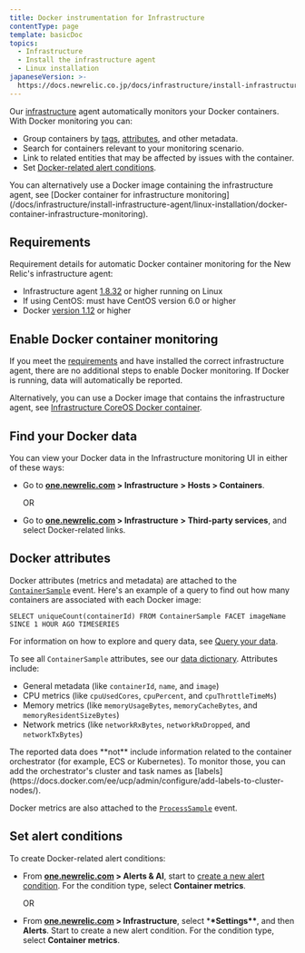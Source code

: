 ```yaml
---
title: Docker instrumentation for Infrastructure
contentType: page
template: basicDoc
topics:
  - Infrastructure
  - Install the infrastructure agent
  - Linux installation
japaneseVersion: >-
  https://docs.newrelic.co.jp/docs/infrastructure/install-infrastructure-agent/linux-installation/docker-instrumentation-infrastructure
---
```


Our [infrastructure](/docs/welcome-new-relic-infrastructure) agent automatically monitors your Docker containers. With Docker monitoring you can:

* Group containers by [tags](/docs/new-relic-one/use-new-relic-one/core-concepts/tagging-use-tags-organize-group-what-you-monitor), [attributes](#docker-data), and other metadata.
* Search for containers relevant to your monitoring scenario.
* Link to related entities that may be affected by issues with the container.
* Set [Docker-related alert conditions](#alerts).

<Callout variant="important">
  You can alternatively use a Docker image containing the infrastructure agent, see [Docker container for infrastructure monitoring](/docs/infrastructure/install-infrastructure-agent/linux-installation/docker-container-infrastructure-monitoring).
</Callout>

## Requirements

Requirement details for automatic Docker container monitoring for the New Relic's infrastructure agent:

* Infrastructure agent [1.8.32](/docs/release-notes/infrastructure-release-notes/infrastructure-agent-release-notes/new-relic-infrastructure-agent-1832) or higher running on Linux
* If using CentOS: must have CentOS version 6.0 or higher
* Docker [version 1.12](https://www.docker.com/blog/docker-1-12-built-in-orchestration/) or higher

## Enable Docker container monitoring

If you meet the [requirements](#requirements) and have installed the correct infrastructure agent, there are no additional steps to enable Docker monitoring. If Docker is running, data will automatically be reported.

Alternatively, you can use a Docker image that contains the infrastructure agent, see [Infrastructure CoreOS Docker container](/docs/infrastructure/new-relic-infrastructure/data-instrumentation/monitor-containers-underlying-hosts-coreos).

## Find your Docker data

You can view your Docker data in the Infrastructure monitoring UI in either of these ways:

* Go to **[one.newrelic.com](http://one.newrelic.com) > Infrastructure** **> Hosts > Containers**.

  OR
* Go to **[one.newrelic.com](http://one.newrelic.com) > Infrastructure** **> Third-party services**, and select Docker-related links.

## Docker attributes

Docker attributes (metrics and metadata) are attached to the [`ContainerSample`](/attribute-dictionary?attribute_name=&events_tids%5B0%5D=10181) event. Here's an example of a query to find out how many containers are associated with each Docker image:

```
SELECT uniqueCount(containerId) FROM ContainerSample FACET imageName SINCE 1 HOUR AGO TIMESERIES
```

For information on how to explore and query data, see [Query your data](/docs/using-new-relic/data/understand-data/query-new-relic-data).

To see all `ContainerSample` attributes, see our [data dictionary](/attribute-dictionary?attribute_name=&events_tids%5B0%5D=10181). Attributes include:

* General metadata (like `containerId`, `name`, and `image`)
* CPU metrics (like `cpuUsedCores`, `cpuPercent`, and `cpuThrottleTimeMs`)
* Memory metrics (like `memoryUsageBytes`, `memoryCacheBytes`, and `memoryResidentSizeBytes`)
* Network metrics (like `networkRxBytes`, `networkRxDropped`, and `networkTxBytes`)

<Callout variant="important">
  The reported data does **not** include information related to the container orchestrator (for example, ECS or Kubernetes). To monitor those, you can add the orchestrator's cluster and task names as [labels](https://docs.docker.com/ee/ucp/admin/configure/add-labels-to-cluster-nodes/).
</Callout>

Docker metrics are also attached to the [`ProcessSample`](https://docs.newrelic.com/attribute-dictionary?attribute_name=&events_tids%5B%5D=8412) event.

## Set alert conditions

To create Docker-related alert conditions:

* From **[one.newrelic.com](http://one.newrelic.com) > Alerts & AI**, start to [create a new alert condition](/docs/alerts/new-relic-alerts/defining-conditions/create-alert-conditions). For the condition type, select **Container metrics**.

  OR
* From **[one.newrelic.com](http://one.newrelic.com) > Infrastructure**, select \***\*Settings\*\***, and then **Alerts**. Start to create a new alert condition. For the condition type, select **Container metrics**.
